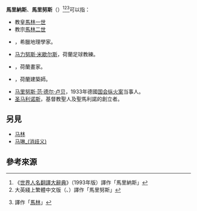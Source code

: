{{noteTA|G1=宗教;}}
'''馬里納斯'''、'''馬里努斯'''（{{lang-la|Marinus}}）<ref>《[[世界人名翻譯大辭典|世界人名翻譯大辭典]]》（1993年版）譯作「馬里納斯」</ref><ref>大英綫上繁體中文版（{{URL|http://tw.britannica.com/MiniSite/Article/id00022443.html|舊址}}{{dead link|date=2017年11月|bot=InternetArchiveBot}}、{{URL|http://wordpedia.pidc.org.tw/Content.asp?History=R1&Query=9|新址}}{{dead link|date=2017年11月|bot=InternetArchiveBot}}）譯作「馬里努斯」</ref><ref>{{URL|https://web.archive.org/web/20051023073732/http://archives.catholic.org.hk/popes/index.htm|香港天主教教區檔案　歷任教宗}}譯作「[[馬林|馬林]]」</ref>可以指：
* 教皇[[馬林一世|馬林一世]]
* 教宗[[馬林二世|馬林二世]]
* {{link-en|泰爾的馬里努斯|Marinus of Tyre|}}，希臘地理學家。
* [[马力努斯·米歇尔斯|马力努斯·米歇尔斯]]，荷蘭足球教練。
* {{link-en|马里纳斯·凡·瑞门斯威尔|Marinus van Reymerswaele|}}，荷蘭畫家。
* {{link-en|威廉·马里纳斯·杜多克|Willem Marinus Dudok|}}，荷蘭建築師。
* [[马里努斯·范·德尔·卢贝|马里努斯·范·德尔·卢贝]]，1933年德國[[国会纵火案|国会纵火案]]当事人。
* [[圣马利诺斯|圣马利诺斯]]，基督教聖人及聖馬利諾的創立者。

== 另見 ==
* [[马林|马林]]
* [[马琳_(消歧义)|马琳_(消歧义)]]

== 參考來源 ==
{{reflist}}

{{disambig|Cat=四字人名消歧义}}